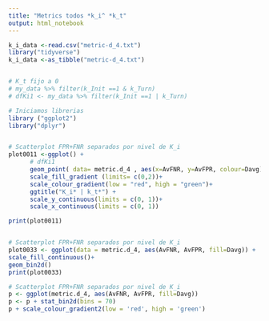```yaml
---
title: "Metrics todos *k_i^ *k_t"
output: html_notebook
---
```


```r

k_i_data <-read.csv("metric-d_4.txt")
library("tidyverse")
k_i_data <-as_tibble("metric-d_4.txt")


# K_t fijo a 0
# my_data %>% filter(k_Init ==1 & k_Turn)
# dfKi1 <- my_data %>% filter(k_Init ==1 | k_Turn)

# Iniciamos librerias
library ("ggplot2")
library("dplyr")


# Scatterplot FPR+FNR separados por nivel de K_i
plot0011 <-ggplot() +
      # dfKi1
      geom_point( data= metric.d_4 , aes(x=AvFNR, y=AvFPR, colour=Davg)) + 
      scale_fill_gradient (limits= c(0,2))+    
      scale_colour_gradient(low = "red", high = "green")+
      ggtitle("K_i* | k_t*") +
      scale_y_continuous(limits = c(0, 1))+
      scale_x_continuous(limits = c(0, 1))

print(plot0011)


# Scatterplot FPR+FNR separados por nivel de K_i
plot0033 <- ggplot(data = metric.d_4, aes(AvFNR, AvFPR, fill=Davg)) +
scale_fill_continuous()+
geom_bin2d()
print(plot0033)  

# Scatterplot FPR+FNR separados por nivel de K_i
p <- ggplot(metric.d_4, aes(AvFNR, AvFPR, fill=Davg))
p <- p + stat_bin2d(bins = 70)
p + scale_colour_gradient2(low = 'red', high = 'green')

```
